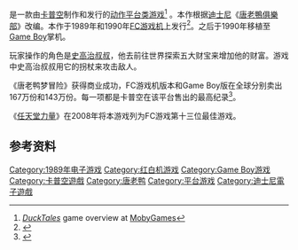 {{NoteTA
| G1=Games
| G2=Disney
}}

{{vgname|唐老鸭梦冒险|ja=わんぱくダック夢冒険|en=DuckTales|diff=yes}}是一款由[[卡普空|卡普空]]制作和发行的[[平台游戏|动作平台类游戏]]<ref name="mobygames">[http://www.mobygames.com/game/disneys-ducktales ''DuckTales''] {{Wayback|url=http://www.mobygames.com/game/disneys-ducktales |date=20201223052555 }} game overview at [[MobyGames|MobyGames]]</ref> 。本作根据[[迪士尼|迪士尼]]《[[唐老鴨俱樂部|唐老鴨俱樂部]]》改编。本作于1989年和1990年[[FC游戏机|FC游戏机]]上发行<ref name="gamefaqs">{{cite web| url = http://www.gamefaqs.com/nes/587253-disneys-ducktales/data| title = Release information| publisher = [[GameFAQs|GameFAQs]]| date = | accessdate = 2015-09-28| archive-date = 2017-01-05| archive-url = https://web.archive.org/web/20170105174824/http://www.gamefaqs.com/nes/587253-disneys-ducktales/data| dead-url = no}}</ref>。之后于1990年移植至[[Game_Boy|Game Boy]]掌机。

玩家操作的角色是[[史高治·麦克老鸭|史高治叔叔]]，他去前往世界探索五大财宝来增加他的财富。游戏中史高治叔叔用它的拐杖来攻击敌人。

《唐老鸭梦冒险》获得商业成功，FC游戏机版本和Game Boy版在全球分别卖出167万份和143万份。每一项都是卡普空在该平台售出的最高纪录<ref name="Sales">{{cite web |url=http://www.eurogamer.net/articles/sfii-snes-is-capcoms-best-selling-game |date=2008-05-27 |title=SFII SNES is Capcom's best-selling game |publisher=[[Eurogamer|Eurogamer]] |author=Bramwell, Tom |accessdate=2013-03-23 |archive-date=2019-03-29 |archive-url=https://web.archive.org/web/20190329151721/https://www.eurogamer.net/articles/sfii-snes-is-capcoms-best-selling-game |dead-url=no }}</ref>。

《[[任天堂力量|任天堂力量]]》在2008年将本游戏列为FC游戏第十三位最佳游戏。

== 参考资料 ==
{{Reflist}}

{{DEFAULTSORT:DuckTales}}
[[Category:1989年电子游戏|Category:1989年电子游戏]]
[[Category:红白机游戏|Category:红白机游戏]]
[[Category:Game_Boy游戏|Category:Game Boy游戏]]
[[Category:卡普空遊戲|Category:卡普空遊戲]]
[[Category:唐老鸭|Category:唐老鸭]]
[[Category:平台游戏|Category:平台游戏]]
[[Category:迪士尼電子遊戲|Category:迪士尼電子遊戲]]

{{Capcom-stub}}
{{platform-videogame-stub}}